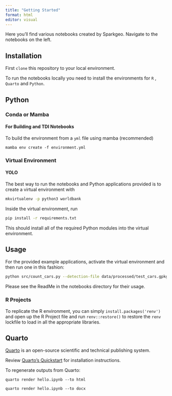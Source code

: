 ```yaml
---
title: "Getting Started"
format: html
editor: visual
---
```


Here you'll find various notebooks created by Sparkgeo. Navigate to the notebooks on the left.

## Installation

First `clone` this repository to your local environment.

To run the notebooks locally you need to install the environments for `R` , `Quarto` and `Python`.

## Python

### Conda or Mamba
#### For Building and TDI Notebooks

To build the environment from a `yml` file using mamba (recommended)

`mamba env create -f environment.yml`


### Virtual Environment

#### YOLO
The best way to run the notebooks and Python applications provided is to create a virtual environment with

```sh
mkvirtualenv -p python3 worldbank
```

Inside the virtual environment, run

```sh
pip install -r requirements.txt
```

This should install all of the required Python modules into the virtual environment.

## Usage
For the provided example applications, activate the virtual environment and then run one in this fashion:

```sh
python src/count_cars.py --detection-file data/processed/test_cars.gpkg --intersect-file data/processed/beitbridge_road_mask_v2.gpkg --output-json cars.geojson
```

Please see the ReadMe in the notebooks directory for their usage.

### R Projects

To replicate the R environment, you can simply `install.packages('renv')` and open up the R Project file and run  `renv::restore() ` to restore the  `renv ` lockfile to load in all the appropriate libraries.

## Quarto

[Quarto](https://quarto.org/) is an open-source scientific and technical publishing system.

Review [Quarto's Quickstart](https://quarto.org/docs/get-started/) for installation instructions.

To regenerate outputs from Quarto:

`quarto render hello.ipynb --to html`

`quarto render hello.ipynb --to docx`
